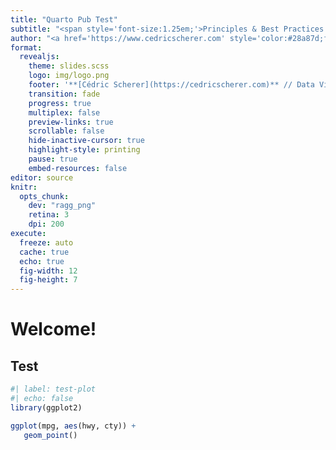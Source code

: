 ```yaml
---
title: "Quarto Pub Test"
subtitle: "<span style='font-size:1.25em;'>Principles & Best Practices to Tell a Story with Data</span>"
author: "<a href='https://www.cedricscherer.com' style='color:#28a87d;font-weight:600;'>Dr. Cédric Scherer</a>&ensp;//&ensp;October 5<sup>th</sup> 2023"
format:
  revealjs:
    theme: slides.scss
    logo: img/logo.png
    footer: '**[Cédric Scherer](https://cedricscherer.com)** // Data Visualization & Information Design'
    transition: fade
    progress: true
    multiplex: false
    preview-links: true
    scrollable: false
    hide-inactive-cursor: true
    highlight-style: printing
    pause: true
    embed-resources: false
editor: source
knitr:
  opts_chunk:
    dev: "ragg_png"
    retina: 3
    dpi: 200
execute:
  freeze: auto
  cache: true
  echo: true
  fig-width: 12
  fig-height: 7
---
```


# Welcome!



##  Test

```r
#| label: test-plot
#| echo: false
library(ggplot2)

ggplot(mpg, aes(hwy, cty)) +
   geom_point()
```


